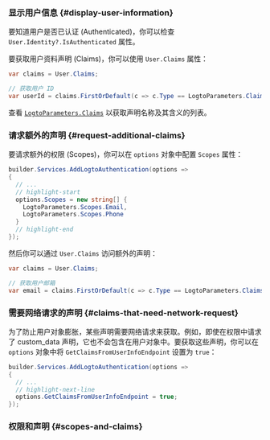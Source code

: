 
### 显示用户信息 \{#display-user-information}

要知道用户是否已认证 (Authenticated)，你可以检查 `User.Identity?.IsAuthenticated` 属性。

要获取用户资料声明 (Claims)，你可以使用 `User.Claims` 属性：

```csharp title="Controllers/HomeController.cs"
var claims = User.Claims;

// 获取用户 ID
var userId = claims.FirstOrDefault(c => c.Type == LogtoParameters.Claims.Subject)?.Value;
```

查看 [`LogtoParameters.Claims`](https://github.com/logto-io/csharp/blob/master/src/Logto.AspNetCore.Authentication/LogtoParameters.cs) 以获取声明名称及其含义的列表。

### 请求额外的声明 \{#request-additional-claims}

<FindUserInfoMissing method="User.Claims" />

<ScopesAndClaimsIntroduction />

要请求额外的权限 (Scopes)，你可以在 `options` 对象中配置 `Scopes` 属性：

```csharp title="Program.cs"
builder.Services.AddLogtoAuthentication(options =>
{
  // ...
  // highlight-start
  options.Scopes = new string[] {
    LogtoParameters.Scopes.Email,
    LogtoParameters.Scopes.Phone
  }
  // highlight-end
});
```

然后你可以通过 `User.Claims` 访问额外的声明：

```csharp title="Controllers/HomeController.cs"
var claims = User.Claims;

// 获取用户邮箱
var email = claims.FirstOrDefault(c => c.Type == LogtoParameters.Claims.Email)?.Value;
```

### 需要网络请求的声明 \{#claims-that-need-network-request}

为了防止用户对象膨胀，某些声明需要网络请求来获取。例如，即使在权限中请求了 custom_data 声明，它也不会包含在用户对象中。要获取这些声明，你可以在 `options` 对象中将 `GetClaimsFromUserInfoEndpoint` 设置为 `true`：

```csharp title="Program.cs"
builder.Services.AddLogtoAuthentication(options =>
{
  // ...
  // highlight-next-line
  options.GetClaimsFromUserInfoEndpoint = true;
});
```

### 权限和声明 \{#scopes-and-claims}

<ScopesAndClaims />
